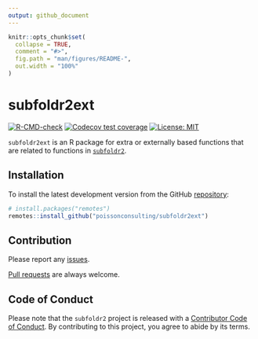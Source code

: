 ```yaml
---
output: github_document
---
```


<!-- README.md is generated from README.Rmd. Please edit that file -->

```r
knitr::opts_chunk$set(
  collapse = TRUE,
  comment = "#>",
  fig.path = "man/figures/README-",
  out.width = "100%"
)
```

# subfoldr2ext

<!-- badges: start -->
[![R-CMD-check](https://github.com/poissonconsulting/subfoldr2ext/actions/workflows/R-CMD-check.yaml/badge.svg)](https://github.com/poissonconsulting/subfoldr2ext/actions/workflows/R-CMD-check.yaml)
[![Codecov test coverage](https://codecov.io/gh/poissonconsulting/subfoldr2ext/graph/badge.svg)](https://app.codecov.io/gh/poissonconsulting/subfoldr2ext)
[![License: MIT](https://img.shields.io/badge/License-MIT-green.svg)](https://opensource.org/license/mit/)
<!-- badges: end -->

`subfoldr2ext` is an R package for extra or externally based functions that are related to functions in [`subfoldr2`](https://github.com/poissonconsulting/subfoldr2).

## Installation

To install the latest development version from the GitHub [repository](https://github.com/poissonconsulting/subfoldr2ext):
``` r
# install.packages("remotes")
remotes::install_github("poissonconsulting/subfoldr2ext")
```

## Contribution

Please report any [issues](https://github.com/poissonconsulting/subfoldr2ext/issues).

[Pull requests](https://github.com/poissonconsulting/subfoldrext2/pulls) are always welcome.

## Code of Conduct

Please note that the `subfoldr2` project is released with a [Contributor Code of Conduct](https://contributor-covenant.org/version/2/0/CODE_OF_CONDUCT.html). By contributing to this project, you agree to abide by its terms.
